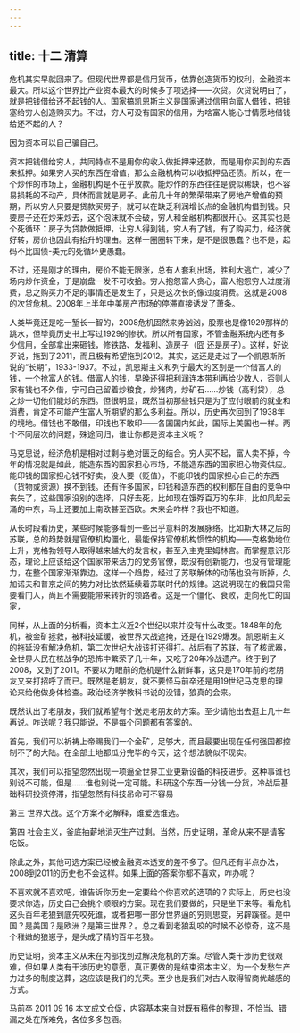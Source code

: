 ```yaml
---
---
---
```

title: 十二 清算
---



危机其实早就回来了。但现代世界都是信用货币，依靠创造货币的权利，金融资本最大。所以这个世界比产业资本最大的时候多了项选择——次贷。次贷说明白了，就是把钱借给还不起钱的人。国家搞凯恩斯主义是国家通过信用向富人借钱，把钱塞给穷人创造购买力。不过，穷人可没有国家的信用，为啥富人能心甘情愿地借钱给还不起的人？

因为资本可以自己骗自己。

资本把钱借给穷人，共同特点不是用你的收入做抵押来还款，而是用你买到的东西来抵押。如果穷人买的东西在增值，那么金融机构可以收抵押品还债。所以，在一个炒作的市场上，金融机构是不在乎放款。能炒作的东西往往是貌似稀缺，也不容易损耗的不动产，具体而言就是房子。此前几十年的繁荣带来了房地产增值的预期，所以穷人只要是贷款买房子，就可以在缺乏利润增长点的金融机构借到钱。只要房子还在炒来炒去，这个泡沫就不会破，穷人和金融机构都很开心。这其实也是个死循环：房子为贷款做抵押，让穷人得到钱，穷人有了钱，有了购买力，经济就好转，房价也因此有抬升的理由。这样一圈圈转下来，是不是很愚蠢？也不是，起码不比国债-美元的死循环更愚蠢。

不过，还是刚才的理由，房价不能无限涨，总有人套利出场，胜利大逃亡，减少了场内炒作资金，于是崩盘一发不可收拾。穷人抱怨富人贪心，富人抱怨穷人过度消费，总之购买力不足的事情还是发生了，只是这次长的像过度消费。这就是2008的次贷危机。2008年上半年中美房产市场的停滞直接诱发了萧条。

人类毕竟还是吃一堑长一智的，2008危机固然来势汹汹，股票也是像1929那样的跳水，但毕竟历史书上写过1929的惨状。所以所有国家，不管金融系统内还有多少信用，全部拿出来砸钱，修铁路、发福利、造房子（囧 还是房子）。这样，好说歹说，拖到了2011，而且极有希望拖到2012。其实，这还是走过了一个凯恩斯所说的“长期”，1933-1937。不过，凯恩斯主义和列宁最大的区别是一个借富人的钱，一个抢富人的钱。借富人的钱，早晚还得把利润连本带利再给少数人，否则人家有钱也不外借，宁可自己留着炒粮食，炒猪肉，炒矿石……炒钱（高利贷），总之炒一切他们能炒的东西。但很明显，既然当初那些钱只是为了应付眼前的就业和消费，肯定不可能产生富人所期望的那么多利益。所以，历史再次回到了1938年的境地。借钱也不敢借，印钱也不敢印——各国国内如此，国际上美国也一样。两个不同层次的问题，殊途同归，谁让你都是资本主义呢？

马克思说，经济危机是相对过剩与绝对匮乏的结合。穷人买不起，富人卖不掉，今年的情况就是如此，能造东西的国家担心市场，不能造东西的国家担心物资供应。能印钱的国家担心钱不好卖，没人要（贬值），不能印钱的国家担心自己的东西（货物或资源）换不到钱。还有许多国家，印钱和造东西的权利都在自由的竞争中丧失了，这些国家没别的选择，只好去死，比如现在饿殍百万的东非，比如风起云涌的中东，马上还要加上南欧甚至西欧。未来会咋样？我也不知道。

从长时段看历史，某些时候能够看到一些出乎意料的发展脉络。比如斯大林之后的苏联，总的趋势就是官僚机构僵化，最能保持官僚机构惯性的机构——克格勃地位上升，克格勃领导人取得越来越大的发言权，甚至入主克里姆林宫。而掌握意识形态，理论上应该给这个国家带来活力的党务官僚，既没有创新能力，也没有管理能力，在整个国家渐渐靠边。这样一个趋势，经过了苏联解体的动荡也没有断掉，久加诺夫和普京之间的势力对比依然延续着苏联时代的规律。这说明现在的俄国只需要看门人，尚且不需要能带来转折的领路者。这是一个僵化、衰败，走向死亡的国家，

同样，从上面的分析看，资本主义近2个世纪以来并没有什么改变。1848年的危机，被金矿拯救，被科技延缓，被世界大战遮掩，还是在1929爆发。凯恩斯主义的拖延没有解决危机，第二次世纪大战该打还得打。战后有了苏联，有了核武器，全世界人民在核战争的恐怖中繁荣了几十年，又吃了20年冷战遗产。终于到了2008，又到了2011。不要以为眼前的危机是什么新鲜事，这只是170年前的老朋友又来打招呼了而已。既然是老朋友，就不要怪马前卒还是用19世纪马克思的理论来给他做身体检查。政治经济学教科书说的没错，狼真的会来。

既然认出了老朋友，我们就希望有个送走老朋友的方案。至少请他出去逛上几十年再说。咋送呢？我只能说，不是每个问题都有答案的。

首先，我们可以祈祷上帝赐我们一个金矿，足够大，而且最要出现在任何强国都控制不了的大陆。在全部土地都瓜分完毕的今天，这个想法貌似不现实。

其次，我们可以指望忽然出现一项逼全世界工业更新设备的科技进步。这种事谁也别说不可能，但是……谁也别说一定可能。科研这个东西一分钱一分货，冷战后基础科研投资停滞，指望忽然有科技吊命可不容易

第三 世界大战。这个方案不必解释，谁爱选谁选。

第四 社会主义，釜底抽薪地消灭生产过剩。当然，历史证明，革命从来不是请客吃饭。

除此之外，其他可选方案已经被金融资本透支的差不多了。但凡还有半点办法，2008到2011的历史也不会这样。如果上面的答案你都不喜欢，咋办呢？

不喜欢就不喜欢吧，谁告诉你历史一定要给个你喜欢的选项的？实际上，历史也没要求你选，历史自己会挑个顺眼的方案。现在我们要做的，只是坐下来等。看危机这头百年老狼到底先咬死谁，或者把哪一部分世界逼的穷则思变，另辟蹊径。是中国？是美国？是欧洲？是第三世界？。总之看到老狼乱咬的时候不必惊奇，这不是个稚嫩的狼崽子，是头成了精的百年老狼。

历史证明，资本主义从未在内部找到过解决危机的方案。尽管人类干涉历史很艰难，但如果人类有干涉历史的意愿，真正要做的是结束资本主义。为一个发愁生产力过多的制度送葬，这应该是我们的光荣。至少也是我们对古人取得智商优越感的方式。

马前卒 2011 09 16 本文成文仓促，内容基本来自对既有稿件的整理，不恰当、错漏之处在所难免，各位多多包涵。